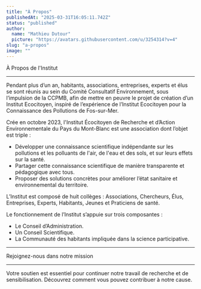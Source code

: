 ```yaml
---
title: "À Propos"
publishedAt: "2025-03-31T16:05:11.742Z"
status: "published"
author:
  name: "Mathieu Dutour"
  picture: "https://avatars.githubusercontent.com/u/3254314?v=4"
slug: "a-propos"
image: ""
---
```


À Propos de l'Institut

---

Pendant plus d’un an, habitants, associations, entreprises, experts et élus se sont réunis au sein du Comité Consultatif Environnement, sous l’impulsion de la CCPMB, afin de mettre en peuvre le projet de création d’un Institut Ecocitoyen, inspiré de l’expérience de l’Institut Ecocitoyen pour la Connaissance des Pollutions de Fos-sur-Mer.

Crée en octobre 2023, l'Institut Écocitoyen de Recherche et d’Action Environnementale du Pays du Mont-Blanc est une association dont l’objet est triple :

- Développer une connaissance scientifique indépendante sur les pollutions et les polluants de l'air, de l'eau et des sols, et sur leurs effets sur la santé.
- Partager cette connaissance scientifique de manière transparente et pédagogique avec tous.
- Proposer des solutions concrètes pour améliorer l’état sanitaire et environnemental du territoire.

L’Institut est composé de huit collèges : Associations, Chercheurs, Élus, Entreprises, Experts, Habitants, Jeunes et Praticiens de santé.

Le fonctionnement de l’Institut s’appuie sur trois composantes :

- Le Conseil d’Administration.
- Un Conseil Scientifique.
- La Communauté des habitants impliquée dans la science participative.

---

Rejoignez-nous dans notre mission

---

Votre soutien est essentiel pour continuer notre travail de recherche et de sensibilisation. Découvrez comment vous pouvez contribuer à notre cause.
